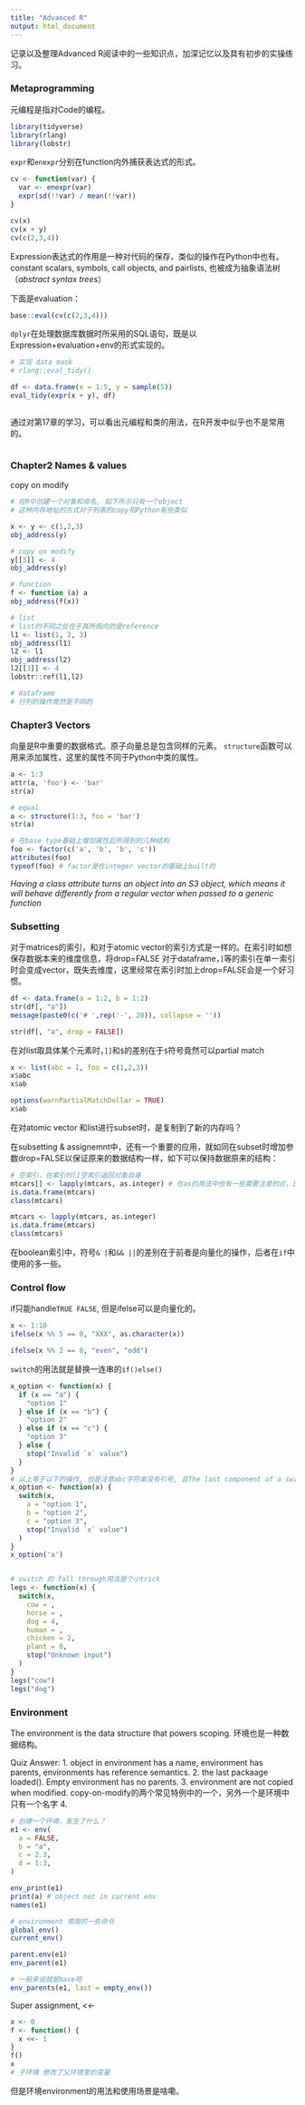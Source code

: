 ```yaml
---
title: "Advanced R"
output: html_document
---
```


记录以及整理Advanced R阅读中的一些知识点，加深记忆以及具有初步的实操练习。

### Metaprogramming
元编程是指对Code的编程。
```r
library(tidyverse)
library(rlang)
library(lobstr)
```

`expr`和`enexpr`分别在function内外捕获表达式的形式。
```r
cv <- function(var) {
  var <- enexpr(var)
  expr(sd(!!var) / mean(!!var))
}

cv(x)
cv(x + y)
cv(c(2,3,4))
```
Expression表达式的作用是一种对代码的保存，类似的操作在Python中也有。constant scalars, symbols, call objects, and pairlists, 也被成为抽象语法树（*abstract syntax trees*）

下面是evaluation：
```r
base::eval(cv(c(2,3,4)))
```

`dplyr`在处理数据库数据时所采用的SQL语句，既是以Expression+evaluation+env的形式实现的。
```r
# 实现 data mask
# rlang::eval_tidy()

df <- data.frame(x = 1:5, y = sample(5))
eval_tidy(expr(x + y), df)

```
```r

```


通过对第17章的学习，可以看出元编程和类的用法，在R开发中似乎也不是常用的。
```r

```


### Chapter2 Names & values

copy on modify
```r
# 在R中创建一个对象和命名, 如下所示只有一个object
# 这种内存地址的方式对于列表的copy和Python有些类似

x <- y <- c(1,2,3)
obj_address(y)

# copy on modify
y[[3]] <- 4
obj_address(y)

# function
f <- function (a) a
obj_address(f(x))

# list
# list的不同之处在于其所指向的是reference
l1 <- list(1, 2, 3)
obj_address(l1)
l2 <- l1
obj_address(l2)
l2[[3]] <- 4
lobstr::ref(l1,l2)

# dataframe
# 行列的操作竟然是不同的


```



### Chapter3 Vectors

向量是R中重要的数据格式。原子向量总是包含同样的元素。
`structure`函数可以用来添加属性，这里的属性不同于Python中类的属性。
```r
a <- 1:3
attr(a, 'foo') <- 'bar'
str(a)

# equal
a <- structure(1:3, foo = 'bar')
str(a)

# 在base type基础上增加属性后所得到的几种结构
foo <- factor(c('a', 'b', 'b', 'c'))
attributes(foo)
typeof(foo) # factor是在integer vector的基础上built的

```
*Having a class attribute turns an object into an S3 object, which means it will behave differently from a regular vector when passed to a generic function*


### Subsetting

对于matrices的索引，和对于atomic vector的索引方式是一样的。在索引时如想保存数据本来的维度信息，将drop=FALSE
对于dataframe，`]`等的索引在单一索引时会变成vector，既失去维度，这里经常在索引时加上drop=FALSE会是一个好习惯。
```r
df <- data.frame(a = 1:2, b = 1:2)
str(df[, "a"])
message(paste0(c('# ',rep('-', 20)), collapse = ''))

str(df[, "a", drop = FALSE])
```

在对list取具体某个元素时，`]]`和`$`的差别在于`$`符号竟然可以partial match
```r
x <- list(abc = 1, foo = c(1,2,3))
x$abc
x$ab

options(warnPartialMatchDollar = TRUE)
x$ab
```
在对atomic vector 和list进行subset时，是复制到了新的内存吗？

在subsetting & assignemnt中，还有一个重要的应用，就如同在subset时增加参数drop=FALSE以保证原来的数据结构一样，如下可以保持数据原来的结构：
```r
# 空索引，在索引时[]空索引返回对象自身
mtcars[] <- lapply(mtcars, as.integer) # 在as的用法中也有一些需要注意的点，比如is.vector的用法容易出现一些小问题
is.data.frame(mtcars)
class(mtcars)

mtcars <- lapply(mtcars, as.integer)
is.data.frame(mtcars)
class(mtcars)

```
在boolean索引中，符号`& |`和`&& ||`的差别在于前者是向量化的操作，后者在`if`中使用的多一些。


### Control flow
if只能handle`TRUE FALSE`, 但是ifelse可以是向量化的。
```r
x <- 1:10
ifelse(x %% 5 == 0, "XXX", as.character(x))

ifelse(x %% 2 == 0, "even", "odd")

```

`switch`的用法就是替换一连串的`if()else()`
```r
x_option <- function(x) {
  if (x == "a") {
    "option 1"
  } else if (x == "b") {
    "option 2"
  } else if (x == "c") {
    "option 3"
  } else {
    stop("Invalid `x` value")
  }
}
# 以上等于以下的操作, 但是注意abc字符串没有引号, 且The last component of a switch() should always throw an error, otherwise unmatched inputs will invisibly return NULL
x_option <- function(x) {
  switch(x,
    a = "option 1",
    b = "option 2",
    c = "option 3",
    stop("Invalid `x` value")
  )
}
x_option('a')


# switch 的 fall through用法是个小trick
legs <- function(x) {
  switch(x,
    cow = ,
    horse = ,
    dog = 4,
    human = ,
    chicken = 2,
    plant = 0,
    stop("Unknown input")
  )
}
legs("cow")
legs("dog")

```


### Environment
The environment is the data structure that powers scoping.
环境也是一种数据结构。

Quiz Answer:
1. object in environment has a name, environment has parents, environments has reference semantics.
2. the last packaage loaded(). Empty environment has no parents.
3. environment are not copied when modified. copy-on-modify的两个常见特例中的一个，另外一个是环境中只有一个名字
4.
```r
# 创建一个环境，发生了什么？
e1 <- env(
  a = FALSE,
  b = "a",
  c = 2.3,
  d = 1:3,
)

env_print(e1)
print(a) # object not in current env
names(e1)
```
```r
# environment 常用的一些命令
global_env()
current_env()

parent.env(e1)
env_parent(e1)

# 一般来说就是base吧
env_parents(e1, last = empty_env())


```
Super assignment, <<-
```r
x <- 0
f <- function() {
  x <<- 1
}
f()
x
# 子环境 修改了父环境里的变量
```

但是环境environment的用法和使用场景是啥嘞。



